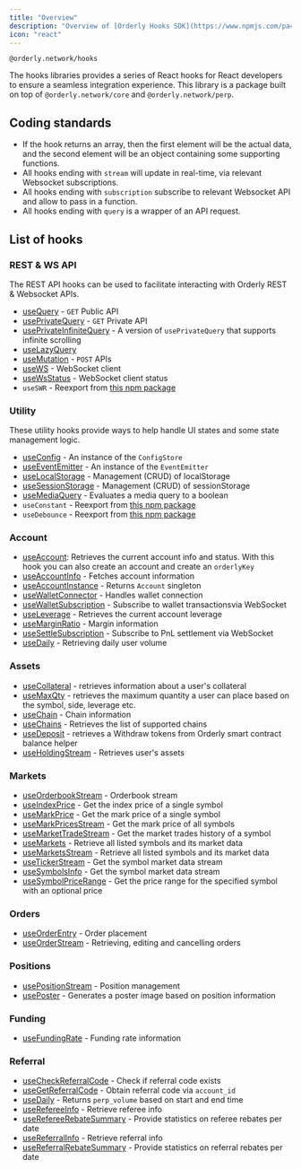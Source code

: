 ```yaml
---
title: "Overview"
description: "Overview of [Orderly Hooks SDK](https://www.npmjs.com/package/@orderly.network/hooks)"
icon: "react"
---
```


`@orderly.network/hooks`

The hooks libraries provides a series of React hooks for React developers to ensure a seamless integration experience. This library is a package built on top of `@orderly.network/core` and `@orderly.network/perp`.

## Coding standards

- If the hook returns an array, then the first element will be the actual data, and the second element will be an object containing some supporting functions.
- All hooks ending with `stream` will update in real-time, via relevant Websocket subscriptions.
- All hooks ending with `subscription` subscribe to relevant Websocket API and allow to pass in a function.
- All hooks ending with `query` is a wrapper of an API request.

## List of hooks

### REST & WS API

The REST API hooks can be used to facilitate interacting with Orderly REST & Websocket APIs.

- [useQuery](/sdks/hooks/api/use-query) - `GET` Public API
- [usePrivateQuery](/sdks/hooks/api/use-private-query) - `GET` Private API
- [usePrivateInfiniteQuery](/sdks/hooks/api/use-private-infinite-query) - A version of `usePrivateQuery` that supports infinite scrolling
- [useLazyQuery](/sdks/hooks/api/use-lazy-query)
- [useMutation](/sdks/hooks/api/use-mutation) - `POST` APIs
- [useWS](/sdks/hooks/api/use-ws) - WebSocket client
- [useWsStatus](/sdks/hooks/api/use-ws-status) - WebSocket client status
- `useSWR` - Reexport from [this npm package](https://www.npmjs.com/package/swr)

### Utility

These utility hooks provide ways to help handle UI states and some state management logic.

- [useConfig](/sdks/hooks/util/use-config) - An instance of the `ConfigStore`
- [useEventEmitter](/sdks/hooks/util/use-event-emitter) - An instance of the `EventEmitter`
- [useLocalStorage](/sdks/hooks/util/use-local-storage) - Management (CRUD) of localStorage
- [useSessionStorage](/sdks/hooks/util/use-session-storage) - Management (CRUD) of sessionStorage
- [useMediaQuery](/sdks/hooks/util/use-media-query) - Evaluates a media query to a boolean
- `useConstant` - Reexport from [this npm package](https://www.npmjs.com/package/use-constant)
- `useDebounce` - Reexport from [this npm package](https://www.npmjs.com/package/use-debounce)

### Account

- [useAccount](/sdks/hooks/account/use-account): Retrieves the current account info and status. With this hook you can also create an account and create an `orderlyKey`
- [useAccountInfo](/sdks/hooks/account/use-account-info) - Fetches account information
- [useAccountInstance](/sdks/hooks/account/use-account-instance) - Returns `Account` singleton
- [useWalletConnector](/sdks/hooks/account/use-wallet-connector) - Handles wallet connection
- [useWalletSubscription](/sdks/hooks/account/use-wallet-subscription) - Subscribe to wallet transactionsvia WebSocket
- [useLeverage](/sdks/hooks/account/use-leverage) - Retrieves the current account leverage
- [useMarginRatio](/sdks/hooks/account/use-margin-ratio) - Margin information
- [useSettleSubscription](/sdks/hooks/account/use-settle-subscription) - Subscribe to PnL settlement via WebSocket
- [useDaily](/sdks/hooks/account/use-daily) - Retrieving daily user volume

### Assets

- [useCollateral](/sdks/hooks/assets/use-collateral) - retrieves information about a user's collateral
- [useMaxQty](/sdks/hooks/assets/use-max-qty) - retrieves the maximum quantity a user can place based on the symbol, side, leverage etc.
- [useChain](/sdks/hooks/assets/use-chain) - Chain information
- [useChains](/sdks/hooks/assets/use-chains) - Retrieves the list of supported chains
- [useDeposit](/sdks/hooks/assets/use-deposit) - retrieves a Withdraw tokens from Orderly smart contract balance helper
- [useHoldingStream](/sdks/hooks/assets/use-holding-stream) - Retrieves user's assets

### Markets

- [useOrderbookStream](/sdks/hooks/market-data/use-orderbook-stream) - Orderbook stream
- [useIndexPrice](/sdks/hooks/market-data/use-index-price) - Get the index price of a single symbol
- [useMarkPrice](/sdks/hooks/market-data/use-mark-price) - Get the mark price of a single symbol
- [useMarkPricesStream](/sdks/hooks/market-data/use-mark-prices-stream) - Get the mark price of all symbols
- [useMarketTradeStream](/sdks/hooks/market-data/use-market-trade-stream) - Get the market trades history of a symbol
- [useMarkets](/sdks/hooks/market-data/use-markets) - Retrieve all listed symbols and its market data
- [useMarketsStream](/sdks/hooks/market-data/use-markets-stream) - Retrieve all listed symbols and its market data
- [useTickerStream](/sdks/hooks/market-data/use-ticker-stream) - Get the symbol market data stream
- [useSymbolsInfo](/sdks/hooks/market-data/use-symbols-info) - Get the symbol market data stream
- [useSymbolPriceRange](/sdks/hooks/market-data/use-symbol-price-range) - Get the price range for the specified symbol with an optional price

### Orders

- [useOrderEntry](/sdks/hooks/orders/use-order-entry) - Order placement
- [useOrderStream](/sdks/hooks/orders/use-order-stream) - Retrieving, editing and cancelling orders

### Positions

- [usePositionStream](/sdks/hooks/positions/use-position-stream) - Position management
- [usePoster](/sdks/hooks/positions/use-poster) - Generates a poster image based on position information

### Funding

- [useFundingRate](/sdks/hooks/funding/use-funding-rate) - Funding rate information

### Referral

- [useCheckReferralCode](/sdks/hooks/referral/use-check-referral-code) - Check if referral code exists
- [useGetReferralCode](/sdks/hooks/referral/use-get-referral-code) - Obtain referral code via `account_id`
- [useDaily](/sdks/hooks/referral/use-daily) - Returns `perp_volume` based on start and end time
- [useRefereeInfo](/sdks/hooks/referral/use-referee-info) - Retrieve referee info
- [useRefereeRebateSummary](/sdks/hooks/referral/use-referee-rebate-summary) - Provide statistics on referee rebates per date
- [useReferralInfo](/sdks/hooks/referral/use-referral-info) - Retrieve referral info
- [useReferralRebateSummary](/sdks/hooks/referral/use-referral-rebate-summary) - Provide statistics on referral rebates per date
